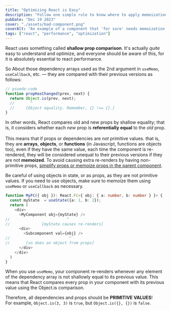 ```yaml
---
title: "Optimizing React is Easy"
description: "Follow one simple rule to know where to apply memoization, the single most important performance utility in React."
pubDate: "Dec 19 2023"
cover: "./assets/bad-component.png"
coverAlt: "An example of a component that 'for sure' needs memoization."
tags: ["react", "performance", "optimization"]
---
```


React uses something called **shallow prop comparison**. It's actually *quite* easy to understand and optimize, and 
everyone should be aware of this, for it is absolutely essential to react performance.

So About those dependency arrays used as the 2nd argument in `useMemo`, `useCallback`, etc. — they are compared with their previous versions as follows:

```ts annotate
// psuedo-code
function propHasChanged(prev, next) {
  return Object.is(prev, next);
  //       ^
  //     [Object equality. Remember, {} !== {}.]
}
```

In other words, React compares old and new props by shallow equality; that is, it considers whether each *new* prop is **referentially equal** to the *old* prop.
\
\
This means that if props or dependencies are _not_ primitive values. that is, they are **arrays**, **objects**, or **functions** (in Javascript, functions are objects too),
even if they have the same value, each time the component is re-rendered, they will be considered unequal to their previous versions if they are not **memoized**.
To avoid causing extra re-renders by having non-primitive props, [simplify props or memoize props in the parent component](https://react.dev/reference/react/memo#minimizing-props-changes).

Be careful of using objects in state, or as props, as they are not primitive values. If you need to use objects, make sure to memoize them using `useMemo` or `useCallback` as necessary.

```ts annotate
function MyFC({ obj }): React.FC<{ obj: { a: number, b: number } }> { 
  const myState  = useState({a: 1, b: 2});
  return (
    <div>
      <MyComponent obj={myState} />
//                         ^
//              [myState causes re-renders]
      <div>
        <Subcomponent val={obj} />
//                          ^
//       [so does an object from props]
      </div>
    </div>
  )
}
```

When you use `useMemo`, your component re-renders whenever any element of the dependency array is not shallowly equal to its previous value. 
This means that React compares every prop in your component with its previous value using the Object.is comparison.

Therefore, all dependencies and props should be **PRIMITIVE VALUES**!
\
For example, `Object.is(3, 3)` is `true`, but `Object.is({}, {})` is `false`.
